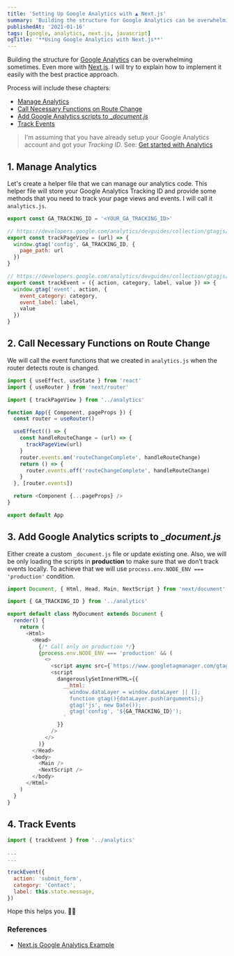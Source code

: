 ```yaml
---
title: 'Setting Up Google Analytics with ▲ Next.js'
summary: 'Building the structure for Google Analytics can be overwhelming sometimes. Even more with Next.js.'
publishedAt: '2021-01-16'
tags: [google, analytics, next.js, javascript]
ogTitle: '**Using Google Analytics with Next.js**'
---
```


Building the structure for [Google Analytics](https://analytics.google.com/) can be overwhelming sometimes. Even more
with [Next.js](https://nextjs.org/). I will try to explain how to implement it easily with the best practice approach.

Process will include these chapters:

- [Manage Analytics](#1-manage-analytics)
- [Call Necessary Functions on Route Change](#2-call-necessary-functions-on-route-change)
- [Add Google Analytics scripts to \__document.js_](#3-add-google-analytics-scripts-to-_documentjs)
- [Track Events](#4-track-events)

> I'm assuming that you have already setup your Google Analytics account and got your _Tracking ID_. See:
> [Get started with Analytics](https://support.google.com/analytics/answer/9306384?hl=en&ref_topic=9303319)

## 1. Manage Analytics

Let's create a helper file that we can manage our analytics code. This helper file will store your Google Analytics
Tracking ID and provide some methods that you need to track your page views and events. I will call it `analytics.js`.

```jsx:analytics.js
export const GA_TRACKING_ID = '<YOUR_GA_TRACKING_ID>'

// https://developers.google.com/analytics/devguides/collection/gtagjs/pages
export const trackPageView = (url) => {
  window.gtag('config', GA_TRACKING_ID, {
    page_path: url
  })
}

// https://developers.google.com/analytics/devguides/collection/gtagjs/events
export const trackEvent = ({ action, category, label, value }) => {
  window.gtag('event', action, {
    event_category: category,
    event_label: label,
    value
  })
}
```

## 2. Call Necessary Functions on Route Change

We will call the event functions that we created in `analytics.js` when the router detects route is changed.

```jsx:_app.js
import { useEffect, useState } from 'react'
import { useRouter } from 'next/router'

import { trackPageView } from '../analytics'

function App({ Component, pageProps }) {
  const router = useRouter()

  useEffect(() => {
    const handleRouteChange = (url) => {
      trackPageView(url)
    }
    router.events.on('routeChangeComplete', handleRouteChange)
    return () => {
      router.events.off('routeChangeComplete', handleRouteChange)
    }
  }, [router.events])

  return <Component {...pageProps} />
}

export default App
```

## 3. Add Google Analytics scripts to \__document.js_

Either create a custom `_document.js` file or update existing one. Also, we will be only loading the scripts in
**production** to make sure that we don’t track events locally. To achieve that we will use
`process.env.NODE_ENV === 'production'` condition.

```jsx:_document.js
import Document, { Html, Head, Main, NextScript } from 'next/document'

import { GA_TRACKING_ID } from '../analytics'

export default class MyDocument extends Document {
  render() {
    return (
      <Html>
        <Head>
          {/* Call only on production */}
          {process.env.NODE_ENV === 'production' && (
            <>
              <script async src={`https://www.googletagmanager.com/gtag/js?id=${GA_TRACKING_ID}`} />
              <script
                dangerouslySetInnerHTML={{
                  __html: `
                    window.dataLayer = window.dataLayer || [];
                    function gtag(){dataLayer.push(arguments);}
                    gtag('js', new Date());
                    gtag('config', '${GA_TRACKING_ID}');
                  `
                }}
              />
            </>
          )}
        </Head>
        <body>
          <Main />
          <NextScript />
        </body>
      </Html>
    )
  }
}
```

## 4. Track Events

```jsx
import { trackEvent } from '../analytics'

...
...

trackEvent({
  action: 'submit_form',
  category: 'Contact',
  label: this.state.message,
})
```

Hope this helps you. 👋🏼

### References

- [Next.js Google Analytics Example](https://github.com/zeit/next.js/tree/canary/examples/with-google-analytics)
